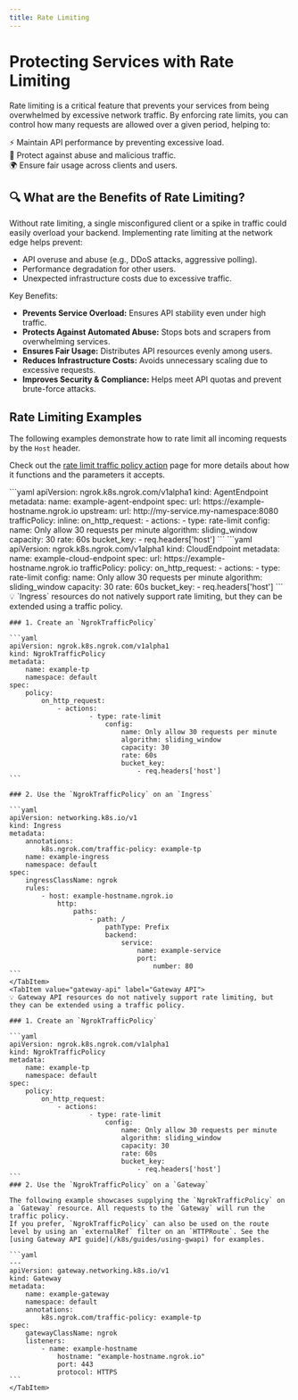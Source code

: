 ```yaml
---
title: Rate Limiting
---
```



# Protecting Services with Rate Limiting

Rate limiting is a critical feature that prevents your services from being overwhelmed by excessive network traffic. By enforcing rate limits, you can control how many requests are allowed over a given period, helping to:

⚡ Maintain API performance by preventing excessive load. <br />
🔐 Protect against abuse and malicious traffic. <br />
🌍 Ensure fair usage across clients and users. <br />


## 🔍 What are the Benefits of Rate Limiting?

Without rate limiting, a single misconfigured client or a spike in traffic could easily overload your backend.
Implementing rate limiting at the network edge helps prevent:

- API overuse and abuse (e.g., DDoS attacks, aggressive polling).
- Performance degradation for other users.
- Unexpected infrastructure costs due to excessive traffic.

Key Benefits:

- **Prevents Service Overload:** Ensures API stability even under high traffic.
- **Protects Against Automated Abuse:** Stops bots and scrapers from overwhelming services.
- **Ensures Fair Usage:** Distributes API resources evenly among users.
- **Reduces Infrastructure Costs:** Avoids unnecessary scaling due to excessive requests.
- **Improves Security & Compliance:** Helps meet API quotas and prevent brute-force attacks.

## Rate Limiting Examples

The following examples demonstrate how to rate limit all incoming requests by the `Host` header.

Check out the [rate limit traffic policy action](/traffic-policy/actions/rate-limit/) page for more details about how it functions and the parameters it accepts.

<Tabs groupId="kind" queryString="kind">
	<TabItem value="agent-endpoint" label="AgentEndpoint" default>
	```yaml
	apiVersion: ngrok.k8s.ngrok.com/v1alpha1
	kind: AgentEndpoint
	metadata:
		name: example-agent-endpoint
	spec:
		url: https://example-hostname.ngrok.io
		upstream:
			url: http://my-service.my-namespace:8080
		trafficPolicy:
			inline:
				on_http_request:
					- actions:
							- type: rate-limit
								config:
									name: Only allow 30 requests per minute
									algorithm: sliding_window
									capacity: 30
									rate: 60s
									bucket_key:
										- req.headers['host']
	```
	</TabItem>
	<TabItem value="cloud-endpoint" label="CloudEndpoint">
	```yaml
	apiVersion: ngrok.k8s.ngrok.com/v1alpha1
	kind: CloudEndpoint
	metadata:
		name: example-cloud-endpoint
	spec:
		url: https://example-hostname.ngrok.io
		trafficPolicy:
			policy:
				on_http_request:
					- actions:
							- type: rate-limit
								config:
									name: Only allow 30 requests per minute
									algorithm: sliding_window
									capacity: 30
									rate: 60s
									bucket_key:
										- req.headers['host']
	```
	</TabItem>
	<TabItem value="ingress" label="Ingress">
	💡 `Ingress` resources do not natively support rate limiting, but they can be extended using a traffic policy.

	### 1. Create an `NgrokTrafficPolicy`

	```yaml
	apiVersion: ngrok.k8s.ngrok.com/v1alpha1
	kind: NgrokTrafficPolicy
	metadata:
		name: example-tp
		namespace: default
	spec:
		policy:
			on_http_request:
				- actions:
						- type: rate-limit
							config:
								name: Only allow 30 requests per minute
								algorithm: sliding_window
								capacity: 30
								rate: 60s
								bucket_key:
									- req.headers['host']
	```

	### 2. Use the `NgrokTrafficPolicy` on an `Ingress`

	```yaml
	apiVersion: networking.k8s.io/v1
	kind: Ingress
	metadata:
		annotations:
			k8s.ngrok.com/traffic-policy: example-tp
		name: example-ingress
		namespace: default
	spec:
		ingressClassName: ngrok
		rules:
			- host: example-hostname.ngrok.io
				http:
					paths:
						- path: /
							pathType: Prefix
							backend:
								service:
									name: example-service
									port:
										number: 80
	```
	</TabItem>
	<TabItem value="gateway-api" label="Gateway API">
	💡 Gateway API resources do not natively support rate limiting, but they can be extended using a traffic policy.

	### 1. Create an `NgrokTrafficPolicy`

	```yaml
	apiVersion: ngrok.k8s.ngrok.com/v1alpha1
	kind: NgrokTrafficPolicy
	metadata:
		name: example-tp
		namespace: default
	spec:
		policy:
			on_http_request:
				- actions:
						- type: rate-limit
							config:
								name: Only allow 30 requests per minute
								algorithm: sliding_window
								capacity: 30
								rate: 60s
								bucket_key:
									- req.headers['host']
	```
	### 2. Use the `NgrokTrafficPolicy` on a `Gateway`

	The following example showcases supplying the `NgrokTrafficPolicy` on a `Gateway` resource. All requests to the `Gateway` will run the traffic policy.
	If you prefer, `NgrokTrafficPolicy` can also be used on the route level by using an `externalRef` filter on an `HTTPRoute`. See the [using Gateway API guide](/k8s/guides/using-gwapi) for examples.

	```yaml
	---
	apiVersion: gateway.networking.k8s.io/v1
	kind: Gateway
	metadata:
		name: example-gateway
		namespace: default
		annotations:
			k8s.ngrok.com/traffic-policy: example-tp
	spec:
		gatewayClassName: ngrok
		listeners:
			- name: example-hostname
				hostname: "example-hostname.ngrok.io"
				port: 443
				protocol: HTTPS
	```
	</TabItem>
</Tabs>
